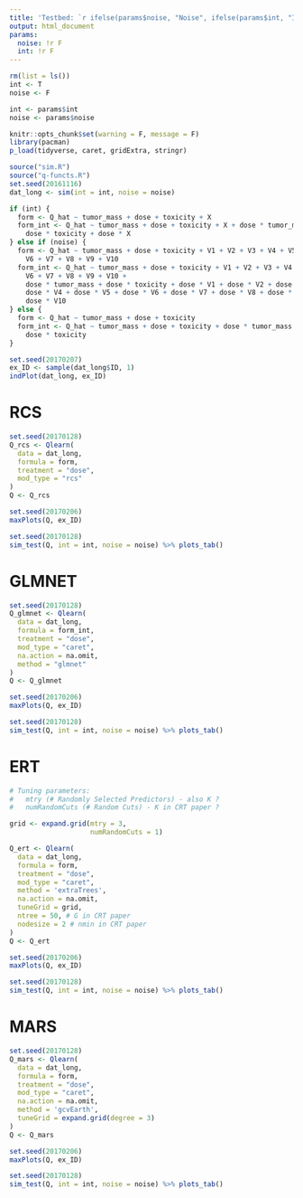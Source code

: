 ```yaml
---
title: 'Testbed: `r ifelse(params$noise, "Noise", ifelse(params$int, "Interaction", "Original"))`'
output: html_document
params:
  noise: !r F
  int: !r F
---
```


```r
rm(list = ls())
int <- T
noise <- F
```

```r
int <- params$int
noise <- params$noise
```

```r
knitr::opts_chunk$set(warning = F, message = F)
library(pacman)
p_load(tidyverse, caret, gridExtra, stringr)
```

```r
source("sim.R")
source("q-functs.R")
set.seed(20161116)
dat_long <- sim(int = int, noise = noise)
```

```r
if (int) {
  form <- Q_hat ~ tumor_mass + dose + toxicity + X
  form_int <- Q_hat ~ tumor_mass + dose + toxicity + X + dose * tumor_mass +
    dose * toxicity + dose * X
} else if (noise) {
  form <- Q_hat ~ tumor_mass + dose + toxicity + V1 + V2 + V3 + V4 + V5 +
    V6 + V7 + V8 + V9 + V10
  form_int <- Q_hat ~ tumor_mass + dose + toxicity + V1 + V2 + V3 + V4 + V5 +
    V6 + V7 + V8 + V9 + V10 +
    dose * tumor_mass + dose * toxicity + dose * V1 + dose * V2 + dose * V3 +
    dose * V4 + dose * V5 + dose * V6 + dose * V7 + dose * V8 + dose * V9 +
    dose * V10
} else {
  form <- Q_hat ~ tumor_mass + dose + toxicity
  form_int <- Q_hat ~ tumor_mass + dose + toxicity + dose * tumor_mass +
    dose * toxicity
}
```


```r
set.seed(20170207)
ex_ID <- sample(dat_long$ID, 1)
indPlot(dat_long, ex_ID)
```

# RCS
```r
set.seed(20170128)
Q_rcs <- Qlearn(
  data = dat_long,
  formula = form,
  treatment = "dose",
  mod_type = "rcs"
)
Q <- Q_rcs
```

```r
set.seed(20170206)
maxPlots(Q, ex_ID)
```

```r
set.seed(20170128)
sim_test(Q, int = int, noise = noise) %>% plots_tab()
```

# GLMNET
```r
set.seed(20170128)
Q_glmnet <- Qlearn(
  data = dat_long,
  formula = form_int,
  treatment = "dose",
  mod_type = "caret",
  na.action = na.omit,
  method = "glmnet"
)
Q <- Q_glmnet
```

```r
set.seed(20170206)
maxPlots(Q, ex_ID)
```


```r
set.seed(20170128)
sim_test(Q, int = int, noise = noise) %>% plots_tab()
```


# ERT
```r
# Tuning parameters:
#   mtry (# Randomly Selected Predictors) - also K ?
#   numRandomCuts (# Random Cuts) - K in CRT paper ?

grid <- expand.grid(mtry = 3,
                    numRandomCuts = 1)

Q_ert <- Qlearn(
  data = dat_long,
  formula = form,
  treatment = "dose",
  mod_type = "caret",
  method = 'extraTrees',
  na.action = na.omit,
  tuneGrid = grid,
  ntree = 50, # G in CRT paper
  nodesize = 2 # nmin in CRT paper
)
Q <- Q_ert
```

```r
set.seed(20170206)
maxPlots(Q, ex_ID)
```

```r
set.seed(20170128)
sim_test(Q, int = int, noise = noise) %>% plots_tab()
```

# MARS
```r
set.seed(20170128)
Q_mars <- Qlearn(
  data = dat_long,
  formula = form,
  treatment = "dose",
  mod_type = "caret",
  na.action = na.omit,
  method = 'gcvEarth',
  tuneGrid = expand.grid(degree = 3)
)
Q <- Q_mars
```

```r
set.seed(20170206)
maxPlots(Q, ex_ID)
```

```r
set.seed(20170128)
sim_test(Q, int = int, noise = noise) %>% plots_tab()
```
